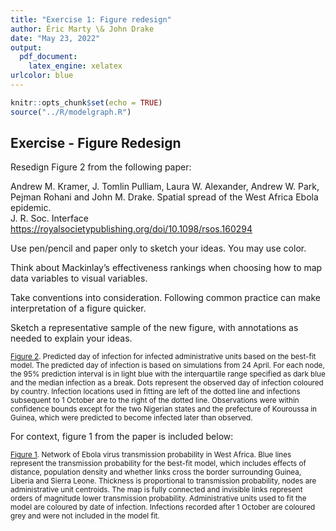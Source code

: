 ```yaml
---
title: "Exercise 1: Figure redesign"
author: Éric Marty \& John Drake
date: "May 23, 2022"
output:
  pdf_document:
    latex_engine: xelatex
urlcolor: blue
---
```



```r
knitr::opts_chunk$set(echo = TRUE)
source("../R/modelgraph.R")
```

## Exercise - Figure Redesign

Resedign Figure 2 from the following paper: 

Andrew M. Kramer, J. Tomlin Pulliam, Laura W. Alexander, Andrew W. Park, Pejman Rohani and John M. Drake. Spatial spread of the West Africa Ebola epidemic.   
J. R. Soc. Interface <https://royalsocietypublishing.org/doi/10.1098/rsos.160294>

Use pen/pencil and paper only to sketch your ideas. You may use color.

Think about Mackinlay's effectiveness rankings when choosing how to map data variables to visual variables.

Take conventions into consideration. Following common practice can make interpretation of a figure quicker.

Sketch a representative sample of the new figure, with annotations as needed to explain your ideas.  


\resizebox{\textwidth}{!}{
\includegraphics{../images/rsos160294f02.jpg}
}


<small>[Figure 2](https://royalsocietypublishing.org/cms/asset/7033c629-6019-4045-9fd5-336b948a7cb0/rsos160294f02.jpg). Predicted day of infection for infected administrative units based on the best-fit model. The predicted day of infection is based on simulations from 24 April. For each node, the 95% prediction interval is in light blue with the interquartile range specified as dark blue and the median infection as a break. Dots represent the observed day of infection coloured by country. Infection locations used in fitting are left of the dotted line and infections subsequent to 1 October are to the right of the dotted line. Observations were within confidence bounds except for the two Nigerian states and the prefecture of Kouroussa in Guinea, which were predicted to become infected later than observed.</small>

\pagebreak

For context, figure 1 from the paper is included below:

\resizebox{\textwidth}{!}{
\includegraphics{../images/rsos160294f01.jpg}
}

<small>[Figure 1](https://royalsocietypublishing.org/cms/asset/05b9306a-2714-42f5-9b1d-ab7f45b541f3/rsos160294f01.jpg). Network of Ebola virus transmission probability in West Africa. Blue lines represent the transmission probability for the best-fit model, which includes effects of distance, population density and whether links cross the border surrounding Guinea, Liberia and Sierra Leone. Thickness is proportional to transmission probability, nodes are administrative unit centroids. The map is fully connected and invisible links represent orders of magnitude lower transmission probability. Administrative units used to fit the model are coloured by date of infection. Infections recorded after 1 October are coloured grey and were not included in the model fit.

